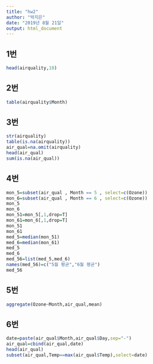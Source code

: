 ---
title: "hw2"
author: "박지은"
date: "2019년 8월 21일"
output: html_document
---
## 1번 
```{r}
head(airquality,10)
```

## 2번
```{r}
table(airquality$Month)
```

## 3번 
```{r}
str(airquality)
table(is.na(airquality))
air_qual=na.omit(airquality)
head(air_qual)
sum(is.na(air_qual))
```

## 4번
```{r}
mon_5=subset(air_qual , Month == 5 , select=c(Ozone))
mon_6=subset(air_qual , Month == 6 , select=c(Ozone))
mon_5
mon_6
mon_51=mon_5[,1,drop=T]
mon_61=mon_6[,1,drop=T]
mon_51
mon_61
med_5=median(mon_51)
med_6=median(mon_61)
med_5
med_6
med_56=list(med_5,med_6)
names(med_56)=c("5월 평균","6월 평균")
med_56
```

## 5번
```{r}
aggregate(Ozone~Month,air_qual,mean)
```

## 6번
```{r}
date=paste(air_qual$Month,air_qual$Day,sep="-")
air_qual=cbind(air_qual,date)
head(air_qual)
subset(air_qual,Temp==max(air_qual$Temp),select=date)
```
